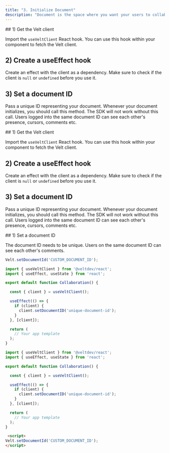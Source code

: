 ```yaml
---
title: "3. Initialize Document"
description: "Document is the space where you want your users to collaborate.For a design tool it's the canvas, for a video editor, it's the editor, for a documentation tool, it's the document etc. A document is like a virtual house. Users in the same virtual house can see and interact with each other."
---
```


<Tabs>
  <Tab title="React">
## 1) Get the Velt client

Import the `useVeltClient` React hook.
You can use this hook within your component to fetch the Velt client.

## 2) Create a useEffect hook

Create an effect with the client as a dependency.
Make sure to check if the client is `null` or `undefined` before you use it.

## 3) Set a document ID

Pass a unique ID representing your document. Whenever your document initializes, you should call this method. The SDK will not work without this call.
Users logged into the same document ID can see each other's presence, cursors, comments etc.

  </Tab>
  <Tab title="Next.js">
## 1) Get the Velt client

Import the `useVeltClient` React hook.
You can use this hook within your component to fetch the Velt client.

## 2) Create a useEffect hook

Create an effect with the client as a dependency.
Make sure to check if the client is `null` or `undefined` before you use it.

## 3) Set a document ID

Pass a unique ID representing your document. Whenever your document initializes, you should call this method. The SDK will not work without this call.
Users logged into the same document ID can see each other's presence, cursors, comments etc.

  </Tab>
  <Tab title="HTML">
## 1) Set a document ID

The document ID needs to be unique. Users on the same document ID can see each other's comments.

```js
Velt.setDocumentId('CUSTOM_DOCUMENT_ID');
```

  </Tab>
</Tabs>

<RequestExample>

```js React
import { useVeltClient } from '@veltdev/react';
import { useEffect, useState } from 'react';

export default function Collaboration() {

  const { client } = useVeltClient();

  useEffect(() => {
    if (client) {
      client.setDocumentID('unique-document-id');
    }
  }, [client]);

  return (
    // Your app template
  );
}
```

```js Next.js
import { useVeltClient } from '@veltdev/react';
import { useEffect, useState } from 'react';

export default function Collaboration() {

  const { client } = useVeltClient();

  useEffect(() => {
    if (client) {
      client.setDocumentID('unique-document-id');
    }
  }, [client]);

  return (
    // Your app template
  );
}
```

```html HTML
 <script>
Velt.setDocumentId('CUSTOM_DOCUMENT_ID');
</script>


```

</RequestExample>
